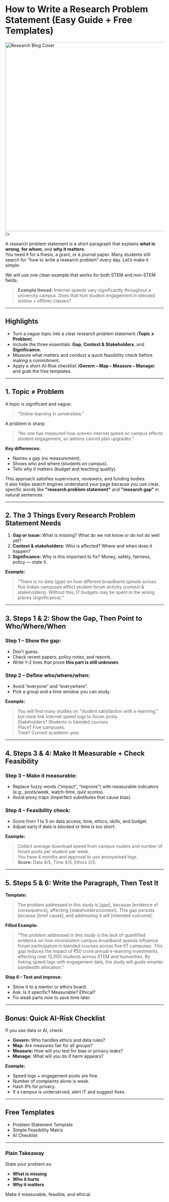 

# How to Write a Research Problem Statement (Easy Guide + Free Templates)
<img src="src/assets/images/blog.webp" alt="Research Blog Cover"   width="600px"/>
  />

A research problem statement is a short paragraph that explains **what is wrong**, **for whom**, and **why it matters**.  
You need it for a thesis, a grant, or a journal paper. Many students still search for “how to write a research problem” every day. Let’s make it simple.

We will use one clean example that works for both STEM and non-STEM fields:

> **Example thread:** Internet speeds vary significantly throughout a university campus. Does that hurt student engagement in blended (online + offline) classes?

---

## Highlights

- Turn a vague topic into a clear research problem statement (**Topic ≠ Problem**).
- Include the three essentials: **Gap**, **Context & Stakeholders**, and **Significance**.
- Measure what matters and conduct a quick feasibility check before making a commitment.
- Apply a short AI-Risk checklist (**Govern – Map – Measure – Manage**) and grab the free templates.

---

## 1. Topic ≠ Problem

A topic is significant and vague:  
> "Online learning in universities."

A problem is sharp:  
> "No one has measured how uneven internet speed on campus affects student engagement, so admins cannot plan upgrades."

**Key differences:**
- Names a gap (no measurement).
- Shows who and where (students on campus).
- Tells why it matters (budget and teaching quality).

This approach satisfies supervisors, reviewers, and funding bodies.  
It also helps search engines understand your page because you use clear, specific words like **"research problem statement"** and **"research gap"** in natural sentences.

---

## 2. The 3 Things Every Research Problem Statement Needs

1. **Gap or issue:** What is missing? What do we not know or do not do well yet?
2. **Context & stakeholders:** Who is affected? Where and when does it happen?
3. **Significance:** Why is this important to fix? Money, safety, fairness, policy — state it.

**Example:**
> "There is no data (gap) on how different broadband speeds across five Indian campuses affect student forum activity (context & stakeholders). Without this, IT budgets may be spent in the wrong places (significance)."

---

## 3. Steps 1 & 2: Show the Gap, Then Point to Who/Where/When

### Step 1 – Show the gap:
- Don’t guess.
- Check recent papers, policy notes, and reports.
- Write 1–2 lines that prove **this part is still unknown**.

### Step 2 – Define who/where/when:
- Avoid “everyone” and “everywhere”.
- Pick a group and a time window you can study.

**Example:**
> You will find many studies on "student satisfaction with e-learning," but none link internet speed logs to forum posts.  
> Stakeholders? Students in blended courses.  
> Place? Five campuses.  
> Time? Current academic year.

---

## 4. Steps 3 & 4: Make It Measurable + Check Feasibility

### Step 3 – Make it measurable:
- Replace fuzzy words (“impact”, “improve”) with measurable indicators (e.g., posts/week, watch-time, quiz scores).
- Avoid proxy traps (imperfect substitutes that cause bias).

### Step 4 – Feasibility check:
- Score from 1 to 5 on data access, time, ethics, skills, and budget.
- Adjust early if data is blocked or time is too short.

**Example:**
> Collect average download speed from campus routers and number of forum posts per student per week.  
> You have 4 months and approval to use anonymised logs.  
> **Score:** Data 4/5, Time 4/5, Ethics 3/5.

---

## 5. Steps 5 & 6: Write the Paragraph, Then Test It

**Template:**
> The problem addressed in this study is [gap], because [evidence of consequence], affecting [stakeholders/context]. This gap persists because [brief cause], and addressing it will [intended outcome].

**Filled Example:**
> “The problem addressed in this study is the lack of quantified evidence on how inconsistent campus broadband speeds influence forum participation in blended courses across five IIT campuses. This gap reduces the impact of ₹50 crore annual e-learning investments, affecting over 12,000 students across STEM and humanities. By linking speed logs with engagement data, the study will guide smarter bandwidth allocation.”

**Step 6 – Test and improve:**
- Show it to a mentor or ethics board.
- Ask: Is it specific? Measurable? Ethical?
- Fix weak parts now to save time later.

---

## Bonus: Quick AI-Risk Checklist

If you use data or AI, check:

- **Govern:** Who handles ethics and data rules?
- **Map:** Are measures fair for all groups?
- **Measure:** How will you test for bias or privacy leaks?
- **Manage:** What will you do if harm appears?

**Example:**
- Speed logs + engagement posts are fine.
- Number of complaints alone is weak.
- Hash IPs for privacy.
- If a campus is underserved, alert IT and suggest fixes.

---

## Free Templates
- Problem Statement Template  
- Simple Feasibility Matrix  
- AI Checklist  

---

### Plain Takeaway
State your problem as:
- **What is missing**
- **Who it hurts**
- **Why it matters**

Make it measurable, feasible, and ethical.

